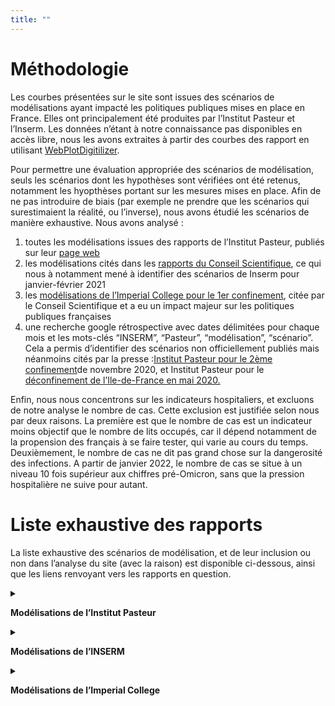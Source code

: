 ```yaml
---
title: ""
---
```


# Méthodologie

Les courbes présentées sur le site sont issues des scénarios de modélisations ayant impacté les politiques publiques mises en place en France. Elles ont principalement été produites par l'Institut Pasteur et l'Inserm. Les données n'étant à notre connaissance pas disponibles en accès libre, nous les avons extraites à partir des courbes des rapport en utilisant [WebPlotDigitilizer](https://automeris.io/WebPlotDigitizer/).

Pour permettre une évaluation appropriée des scénarios de modélisation, seuls les scénarios dont les hypothèses sont vérifiées ont été retenus, notamment les hyopthèses portant sur les mesures mises en place. Afin de ne pas introduire de biais (par exemple ne prendre que les scénarios qui surestimaient la réalité, ou l'inverse), nous avons étudié les scénarios de manière exhaustive. Nous avons analysé :

1.  toutes les modélisations issues des rapports de l'Institut Pasteur, publiés sur leur [page web](https://modelisation-covid19.pasteur.fr/)
2.  les modélisations cités dans les [rapports du Conseil Scientifique](https://solidarites-sante.gouv.fr/actualites/presse/dossiers-de-presse/article/conseil-scientifique-covid-19), ce qui nous à notamment mené à identifier des scénarios de Inserm pour janvier-février 2021
3.  les [modélisations de l'Imperial College pour le 1er confinement](https://www.imperial.ac.uk/mrc-global-infectious-disease-analysis/covid-19/report-12-global-impact-covid-19/), citée par le Conseil Scientifique et a eu un impact majeur sur les politiques publiques françaises
4.  une recherche google rétrospective avec dates délimitées pour chaque mois et les mots-clés "INSERM", "Pasteur", "modélisation", "scénario". Cela a permis d'identifier des scénarios non officiellement publiés mais néanmoins cités par la presse :[Institut Pasteur pour le 2ème confinement](https://www.lesechos.fr/economie-france/social/covid-la-decrue-dans-les-services-de-reanimation-esperee-en-france-dans-une-dizaine-de-jours-1261656)de novembre 2020, et Institut Pasteur pour le [déconfinement de l'Ile-de-France en mai 2020.](https://www.lesechos.fr/idees-debats/editos-analyses/pourquoi-philippe-a-douche-les-francais-1199309)

Enfin, nous nous concentrons sur les indicateurs hospitaliers, et excluons de notre analyse le nombre de cas. Cette exclusion est justifiée selon nous par deux raisons. La première est que le nombre de cas est un indicateur moins objectif que le nombre de lits occupés, car il dépend notamment de la propension des français à se faire tester, qui varie au cours du temps. Deuxièmement, le nombre de cas ne dit pas grand chose sur la dangerosité des infections. A partir de janvier 2022, le nombre de cas se situe à un niveau 10 fois supérieur aux chiffres pré-Omicron, sans que la pression hospitalière ne suive pour autant.

# Liste exhaustive des rapports

La liste exhaustive des scénarios de modélisation, et de leur inclusion ou non dans l'analyse du site (avec la raison) est disponible ci-dessous, ainsi que les liens renvoyant vers les rapports en question.

<details>

<summary>

**Modélisations de l'Institut Pasteur**

</summary>

-   [29 avril 2020](https://www.lesechos.fr/idees-debats/editos-analyses/pourquoi-philippe-a-douche-les-francais-1199309) : inclus (non officiellement publié mais retranscrit par la presse)
-   [25 septembre 2020](https://www.sdbio.eu/images/acymailing/Simulations%20Institut%20Pasteur%2025%2009%202020.pdf) : exclu (des mesures ont été prises en septembre, les scénarios ne sont donc plus comparable avec la réalité)
-   [30 octobre 2020](https://www.lesechos.fr/economie-france/social/covid-la-decrue-dans-les-services-de-reanimation-esperee-en-france-dans-une-dizaine-de-jours-1261656) : inclus (ce sont les modélisations du 2ème confinement, non publiées sur le site de l'Institut Pasteur mais retranscrites par la presse)
-   [8 février 2021](https://modelisation-covid19.pasteur.fr/variant/RapportInstitutPasteur_variants_8fevrier2021.pdf) : inclus
-   [23 février 2021](https://hal-pasteur.archives-ouvertes.fr/pasteur-03149525) : inclus
-   [29 mars 2021](https://www.eurosurveillance.org/content/10.2807/1560-7917.ES.2021.26.9.2100133) : pas de scénario dans le rapport
-   [6 avril 2021](https://www.thelancet.com/journals/eclinm/article/PIIS2589-5370(21)00281-9/fulltext) : exclu (les courbes présentées sont un contrefactuel de l'évolution épidémique en l'absence de vaccination)
-   [26 avril 2021](https://modelisation-covid19.pasteur.fr/loosening/Scenarios_de_levee_des_mesures_de_freinage_20210426.pdf) : inclus
-   [21 mai 2021](https://modelisation-covid19.pasteur.fr/loosening/Mise_a_jour_scenarios_de_levee_des_mesures_de_freinage_20210521.pdf) : inclus. Nous n'avons pas eu besoin d'analyser nous- mêmes, la comparaison étant déjà menée de manière informelle sur twitter par Simon Cauchemez en charge de l'équipe modélisation de l'Institut Pasteur
-   [9 juillet 2021](https://modelisation-covid19.pasteur.fr/variant/Institut_Pasteur_dynamique_du_variant_Delta_en_France_metropolitaine_20210709.pdf) : exclu (la mise en place du pass sanitaire n'était pas incluse dans les hypothèses de modélisation, les scénarios ne sont donc plus comparable avec la réalité)
-   [26 juillet 2021](https://modelisation-covid19.pasteur.fr/variant/Institut_Pasteur_Acceleration_vaccination_et_Delta_20210726.pdf) : inclus (les scénarios prennent en compte la mise en place du pass)
-   [5 août 2021](https://modelisation-covid19.pasteur.fr/variant/InstitutPasteur_Dynamiques_regionales_des_hospitalisations_20210805.pdf) : inclus (les scénarios prennent en compte la mise en place du pass sanitaire)
-   [6 septembre 2021](https://hal-pasteur.archives-ouvertes.fr/pasteur-03272638v2) : pas de scénarios dans le rapport
-   [4 octobre 2021](https://modelisation-covid19.pasteur.fr/scenarios/InstitutPasteur_scenariosCOVID19AutomneHiver_2021.pdf) : inclus
-   [29 novembre 2021](https://modelisation-covid19.pasteur.fr/scenarios/Institut_Pasteur_diminution_de_limmunit%C3%A9_et_rappel_20211129.pdf) : exclu (impact du variant Omicron 2 semaines plus tard, qui n'était pas pris en compte dans les modélisations). Nous avons tout de même pu comparer les projections à court terme durant la courte fenêtre de 2 semaines avant que le variant Omicron ne vienne fausser les résultats.
-   [2 décembre 2021](https://modelisation-covid19.pasteur.fr/scenarios/Institut_Pasteur_Complement_rapport_rappel_20211202.pdf) : exclu (impact du variant Omicron 2 semaines plus tard, qui n'était pas pris en compte dans les modélisations). Nous avons tout de même pu comparer les projections à court terme durant la courte fenêtre de 2 semaines avant que le variant Omicron vienne fausser les résultats.
-   [27 décembre 2021](https://modelisation-covid19.pasteur.fr/variant/Institut_Pasteur_Impact_dOmicron_sur_lepidemie_francaise_20211227.pdf) : inclus par le biais du rapport du 7 janvier. En effet il est précisé qu'"étant donné les incertitudes [...], il n'est pas possible de quantifier précisément l'impact qu'aura la vague Omicron". Une centaine de scénarios sont alors produits. Le rapport suivant du 7 janvier, que nous avons analysé, reprend pour base ce rapport après avoir exclu les scénarios ne collant pas aux propriétés d'Omicron.
-   [7 janvier 2022](https://modelisation-covid19.pasteur.fr/variant/InstitutPasteur_Complement_Analyse_Impact_Omicron_20220107_corrige.pdf) : inclus
-   [15 février 2022](https://modelisation-covid19.pasteur.fr/variant/Institut_Pasteur_Comparaison_Observations_projections_Omicron_20220215.pdf) : ce rapport ne produit pas de scénario mais une rétrospective portant sur le rapport précédent du 7 janvier. Nous en discutons dans notre analyse de ce dernier rapport.
-   [21 février 2022](https://modelisation-covid19.pasteur.fr/variant/Institut_Pasteur_Impact_BA_2_epidemie_francaise_20220221.pdf) : exclu. Ne se concentre que sur le nombre de cas, ce qui est un critère excluant de notre méthodologie comme expliqué plus haut.
-   [10 mars 2022](https://modelisation-covid19.pasteur.fr/variant/InstitutPasteur_impact_BA2_relachement_mesures_20220310.pdf) : exclu. Ne se concentre que sur le nombre de cas, ce qui est un critère excluant de notre méthodologie comme expliqué plus haut.

</details>

<details>

<summary>

**Modélisations de l'INSERM**

</summary>

-   modélisations de janvier-février 2021: inclues car apparaissant dans le [rapport du Conseil Scientifique du 29 janvier 2021](https://solidarites-sante.gouv.fr/IMG/pdf/note_eclairage_variants_modelisation_29_janvier_2021.pdf) suggérant l'instauration d'un confinement strict. Elles ont également été diffusées dans la presse. Ces modélisations sont apparues dans les rapports Inserm des [16 janvier 2021](https://www.epicx-lab.com/uploads/9/6/9/4/9694133/inserm_covid-19-voc_dominance-20210116.pdf), [2 février 2021](https://www.epicx-lab.com/uploads/9/6/9/4/9694133/inserm-covid-19-voc-lockdown-20210202.pdf) et [14 février 2021](https://www.epicx-lab.com/uploads/9/6/9/4/9694133/inserm_covid-19-voc_socialdistancing-20210214.pdf).

</details>

<details>

<summary>

**Modélisations de l'Imperial College**

</summary>

-   [modélisations du rapport 12](https://www.imperial.ac.uk/mrc-global-infectious-disease-analysis/covid-19/report-12-global-impact-covid-19/), et notamment son [appendice](https://www.imperial.ac.uk/media/imperial-college/medicine/mrc-gida/Imperial-College-COVID19-Global-unmitigated-mitigated-suppression-scenarios.xlsx): inclues car cités comme argument majeur en faveur du confinement dans le [rapport du Conseil Scientifique du 12 mars 2020.](https://solidarites-sante.gouv.fr/IMG/pdf/avis_conseil_scientifique_12_mars_2020.pdf)Il a aussi été cité par de nombreux médias comme ayant été un argument décivif pour trancher en faveur du confinement, par exemple dans [Le Monde](https://www.lemonde.fr/planete/article/2020/03/15/coronavirus-les-simulations-alarmantes-des-epidemiologistes-pour-la-france_6033149_3244.html) ou dans [Libération](https://www.liberation.fr/evenements-libe/2020/03/16/l-urgence-eviter-la-saturation-des-services-de-sante_1781988/).

</details>
